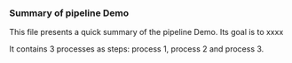 ### Summary of pipeline Demo

This file presents a quick summary of the pipeline Demo. Its goal is to xxxx

It contains 3 processes as steps: process 1, process 2 and process 3.
